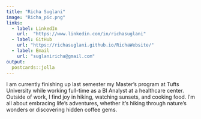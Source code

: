 ```yaml
---
title: "Richa Suglani"
image: "Richa_pic.png"
links:
  - label: LinkedIn
    url:  "https://www.linkedin.com/in/richasuglani"
  - label: GitHub
    url: "https://richasuglani.github.io/RichaWebsite/"
  - label: Email
    url: "suglaniricha@gmail.com"
output:
  postcards::jolla
---
```

I am currently finishing up last semester my Master's program at Tufts University while working full-time as a BI Analyst at a healthcare center. 
Outside of work, I find joy in hiking, watching sunsets, and cooking food. I'm all about embracing life's adventures, whether it's hiking through nature's wonders or discovering hidden coffee gems.
